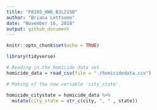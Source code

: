 ```yaml
---
title: "P8105_HW6_BJL2150"
author: "Briana Lettsome"
date: "November 16, 2018"
output: github_document
---
```


```r
knitr::opts_chunk$set(echo = TRUE)

library(tidyverse)
```

```r
# Reading in the homicide data set
homicide_data = read_csv(file = "./homicidedata.csv")
```




```r
# Making of the new variable 'city_state'.

homicide_citystate = homicide_data %>%
  mutate(city_state = str_c(city, ", " , state)) 
```

